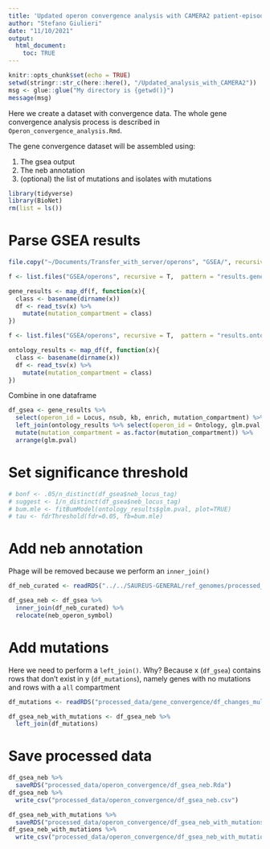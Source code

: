 ```yaml
---
title: 'Updated operon convergence analysis with CAMERA2 patient-episode analysis: generate comprehensive dataset'
author: "Stefano Giulieri"
date: "11/10/2021"
output: 
  html_document:
    toc: TRUE
---
```


```r
knitr::opts_chunk$set(echo = TRUE)
setwd(stringr::str_c(here::here(), "/Updated_analysis_with_CAMERA2"))
msg <- glue::glue("My directory is {getwd()}")
message(msg)
```


Here we create a dataset with convergence data. The whole gene convergence analysis process is described in `Operon_convergence_analysis.Rmd`.

The gene convergence dataset will be assembled using:

1. The gsea output
2. The neb annotation
3. (optional) the list of mutations and isolates with mutations


```r
library(tidyverse)
library(BioNet)
rm(list = ls())
```

# Parse GSEA results

```r
file.copy("~/Documents/Transfer_with_server/operons", "GSEA/", recursive = T, overwrite = F)

f <- list.files("GSEA/operons", recursive = T,  pattern = "results.gene", full.names = T)

gene_results <- map_df(f, function(x){
  class <- basename(dirname(x))
  df <- read_tsv(x) %>%
    mutate(mutation_compartment = class)
})

f <- list.files("GSEA/operons", recursive = T,  pattern = "results.ontology", full.names = T)

ontology_results <- map_df(f, function(x){
  class <- basename(dirname(x))
  df <- read_tsv(x) %>%
    mutate(mutation_compartment = class)
})
```

Combine in one dataframe

```r
df_gsea <- gene_results %>%
  select(operon_id = Locus, nsub, kb, enrich, mutation_compartment) %>%
  left_join(ontology_results %>% select(operon_id = Ontology, glm.pval, mutation_compartment)) %>%
  mutate(mutation_compartment = as.factor(mutation_compartment)) %>%
  arrange(glm.pval) 
```

# Set significance threshold

```r
# bonf <- .05/n_distinct(df_gsea$neb_locus_tag)
# suggest <- 1/n_distinct(df_gsea$neb_locus_tag)
# bum.mle <- fitBumModel(ontology_results$glm.pval, plot=TRUE)
# tau <- fdrThreshold(fdr=0.05, fb=bum.mle)
```

# Add neb annotation

Phage will be removed because we perform an `inner_join()`

```r
df_neb_curated <- readRDS("../../SAUREUS-GENERAL/ref_genomes/processed_data/FPR3757/df_neb_curated.Rda")

df_gsea_neb <- df_gsea %>%
  inner_join(df_neb_curated) %>%
  relocate(neb_operon_symbol) 
```

# Add mutations

Here we need to perform a `left_join()`. Why? Because x (`df_gsea`) contains rows that don't exist in y (`df_mutations`), namely genes with no mutations and rows with a `all` compartment

```r
df_mutations <- readRDS("processed_data/gene_convergence/df_changes_multi_annot_for_gene_converg.Rda")

df_gsea_neb_with_mutations <- df_gsea_neb %>%
  left_join(df_mutations)
```

# Save processed data

```r
df_gsea_neb %>%
  saveRDS("processed_data/operon_convergence/df_gsea_neb.Rda")
df_gsea_neb %>%
  write_csv("processed_data/operon_convergence/df_gsea_neb.csv")

df_gsea_neb_with_mutations %>%
  saveRDS("processed_data/operon_convergence/df_gsea_neb_with_mutations.Rda")
df_gsea_neb_with_mutations %>%
  write_csv("processed_data/operon_convergence/df_gsea_neb_with_mutations.csv")
```

